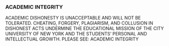 ### ACADEMIC INTEGRITY

ACADEMIC DISHONESTY IS UNACCEPTABLE AND WILL NOT BE TOLERATED. CHEATING, FORGERY, PLAGIARISM, AND COLLUSION IN DISHONEST ACTS UNDERMINE THE EDUCATIONAL MISSION OF THE CITY UNIVERSITY OF NEW YORK AND THE STUDENTS' PERSONAL AND INTELLECTUAL GROWTH. 
PLEASE SEE: ACADEMIC INTEGRITY
